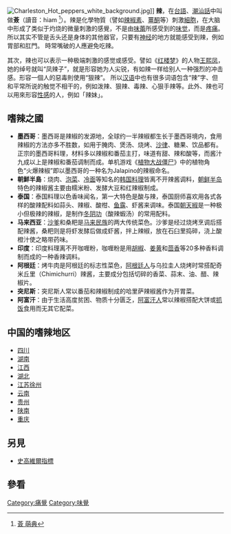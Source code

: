 {{Expand language|1=de|status=yes|time=2022-04-16T00:44:07+00:00}}
[[File:Charleston_Hot_peppers_white_background.jpg|right]]]]
'''辣'''，在[[台語|台語]]、[[潮汕話|潮汕話]]中叫做'''薟'''（讀音：hiam <ref>[https://www.moedict.tw/'薟 薟 萌典]</ref>）。辣是化學物質（譬如[[辣椒素|辣椒素]]、[[薑酮|薑酮]]等）刺激[[細胞|細胞]]，在大脑中形成了类似于灼烧的微量刺激的感覺，不是由[[味蕾|味蕾]]所感受到的[[味觉|味觉]]，而是[[疼痛|疼痛]]。所以其实不管是舌头还是身体的其他器官，只要有[[神经|神经]]的地方就能感受到辣，例如胃部和肛門。
時常嘴破的人應避免吃辣。

其次，辣也可以表示一种极端刺激的感觉或感受。譬如《[[红楼梦|红楼梦]]》的人物[[王熙凤|王熙凤]]，她的绰号就叫“凤辣子”，就是形容她为人尖锐，有如辣一样给别人一种强烈的冲击感。形容一個人的惡毒則使用“狠辣”。 所以[[汉语|汉语]]中也有很多词语包含“辣”字、但和平常所说的触觉不相干的，例如泼辣、狠辣、毒辣、心狠手辣等。此外、辣也可以用來形容[[性感|性感]]的人，例如「辣妹」。

== 嗜辣之國 ==
* '''墨西哥'''：墨西哥是辣椒的发源地，全球约一半辣椒都生长于墨西哥境内，食用辣椒的方法亦多不胜数，如用于腌肉、煲汤、烧烤、[[沙律|沙律]]、糖果、饮品都有。正宗的墨西哥料理，材料多以辣椒和番茄主打，味道有甜、辣和酸等，而酱汁九成以上是辣椒和番茄调制而成。单机游戏《[[植物大战僵尸角色列表|植物大战僵尸]]》中的植物角色“火爆辣椒”即以墨西哥的一种名为Jalapino的辣椒命名。
* '''朝鮮半島'''：烧肉、[[泡菜|泡菜]]、[[冷面|冷面]]等知名的[[韩国料理|韩国料理]]皆离不开辣酱调料，[[朝鲜半岛|朝鲜半岛]]特色的辣椒酱主要由糯米粉、发酵大豆和红辣椒制成。
* '''泰国'''：泰国料理以色香味闻名，第一大特色是酸与辣，泰国厨师喜欢用各式各样的酸辣配料如蒜头、辣椒、酸柑、[[鱼露|鱼露]]、虾酱来调味。泰国[[朝天椒|朝天椒]]是一种极小但极辣的辣椒，是制作[[冬阴功|冬阴功]]（酸辣蝦汤）的常用配料。
* '''马来西亚'''：[[沙爹|沙爹]]和桑粑是[[马来人|马来民族]]的两大传统菜色。沙爹是经过烧烤烹调后搭配辣酱，桑粑则是将虾发酵后做成虾酱，拌上辣椒，放在石臼里捣碎，浇上酸橙汁使之略带药味。
* '''印度'''：印度料理离不开咖喱粉，咖喱粉是用[[胡椒|胡椒]]、[[姜黄|姜黄]]和[[茴香|茴香]]等20多种香料调制而成的一种香辣调料。
* '''阿根廷'''：烤牛肉是阿根廷的标志性菜色，[[阿根廷人|阿根廷人]]与乌拉圭人烧烤时常搭配奇米丘里（Chimichurri）辣酱，主要成分包括切碎的香菜、蒜末、油、醋、辣椒片。
* '''突尼斯'''：突尼斯人常以番茄和辣椒制成的哈里萨辣椒酱作为开胃菜。
* '''阿富汗'''：由于生活高度贫困、物质十分匮乏，[[阿富汗人|阿富汗人]]常以辣椒搭配大饼或[[抓饭|抓饭]]食用而无其它配菜。

==中国的嗜辣地区==
* [[川菜|四川]]
* [[湘菜|湖南]]
* [[贛菜|江西]]
* [[鄂菜|湖北]]
* [[江苏|江苏]][[徐州|徐州]]
* [[云南|云南]]
* [[贵州|贵州]]
* [[陕南|陕南]]
* [[重庆|重庆]]

== 另見 ==
* [[史高維爾指標|史高維爾指標]]

== 參看 ==
{{reflist}}

[[Category:痛覺|Category:痛覺]]
[[Category:味覺|Category:味覺]]